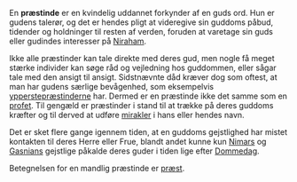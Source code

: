 {{title:Præstinde}}
{{author:Laura Holmegaard}}
{{timestamp:2009-09-18T15:04:42Z}}
{{copyright:Præstinde}}
En '''præstinde''' er en kvindelig uddannet forkynder af en guds ord. Hun er gudens talerør, og det er hendes pligt at videregive sin guddoms påbud, tidender og holdninger til resten af verden, foruden at varetage sin guds eller gudindes interesser på [[Niraham]].

Ikke alle præstinder kan tale direkte med deres gud, men nogle få meget stærke individer kan søge råd og vejledning hos guddommen, eller sågar tale med den ansigt til ansigt. Sidstnævnte dåd kræver dog som oftest, at man har gudens særlige bevågenhed, som eksempelvis [[ypperstepræstinde|ypperstepræstinderne]] har. Dermed er en præstinde ikke det samme som en [[profet]].
Til gengæld er præstinder i stand til at trække på deres guddoms kræfter og til derved at udføre [[mirakel|mirakler]] i hans eller hendes navn.

Det er sket flere gange igennem tiden, at en guddoms gejstlighed har mistet kontakten til deres Herre eller Frue, blandt andet kunne kun [[Nimar|Nimars]] og [[Gasnian|Gasnians]] gejstlige påkalde deres guder i tiden lige efter [[Dommedag]].

Betegnelsen for en mandlig præstinde er [[præst]].